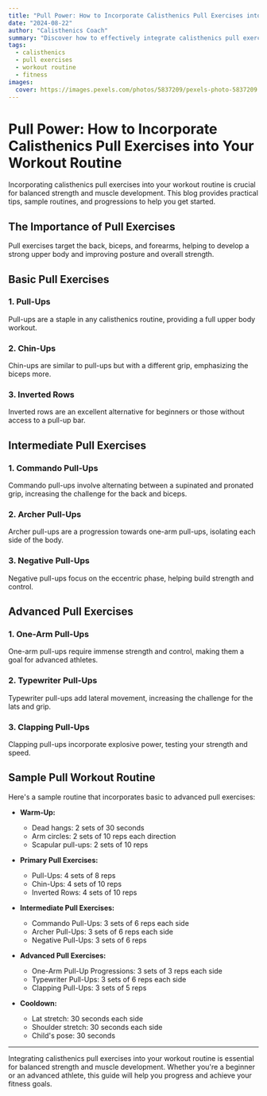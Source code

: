 ```yaml
---
title: "Pull Power: How to Incorporate Calisthenics Pull Exercises into Your Workout Routine"
date: "2024-08-22"
author: "Calisthenics Coach"
summary: "Discover how to effectively integrate calisthenics pull exercises into your workout routine for balanced strength and muscle development. This blog offers tips, sample routines, and progressions for athletes of all levels."
tags:
  - calisthenics
  - pull exercises
  - workout routine
  - fitness
images:
  cover: https://images.pexels.com/photos/5837209/pexels-photo-5837209.jpeg?auto=compress&cs=tinysrgb&w=800
---
```


# Pull Power: How to Incorporate Calisthenics Pull Exercises into Your Workout Routine

Incorporating calisthenics pull exercises into your workout routine is crucial for balanced strength and muscle development. This blog provides practical tips, sample routines, and progressions to help you get started.

## The Importance of Pull Exercises

Pull exercises target the back, biceps, and forearms, helping to develop a strong upper body and improving posture and overall strength.

## Basic Pull Exercises

### 1. **Pull-Ups**

Pull-ups are a staple in any calisthenics routine, providing a full upper body workout.

### 2. **Chin-Ups**

Chin-ups are similar to pull-ups but with a different grip, emphasizing the biceps more.

### 3. **Inverted Rows**

Inverted rows are an excellent alternative for beginners or those without access to a pull-up bar.

## Intermediate Pull Exercises

### 1. **Commando Pull-Ups**

Commando pull-ups involve alternating between a supinated and pronated grip, increasing the challenge for the back and biceps.

### 2. **Archer Pull-Ups**

Archer pull-ups are a progression towards one-arm pull-ups, isolating each side of the body.

### 3. **Negative Pull-Ups**

Negative pull-ups focus on the eccentric phase, helping build strength and control.

## Advanced Pull Exercises

### 1. **One-Arm Pull-Ups**

One-arm pull-ups require immense strength and control, making them a goal for advanced athletes.

### 2. **Typewriter Pull-Ups**

Typewriter pull-ups add lateral movement, increasing the challenge for the lats and grip.

### 3. **Clapping Pull-Ups**

Clapping pull-ups incorporate explosive power, testing your strength and speed.

## Sample Pull Workout Routine

Here's a sample routine that incorporates basic to advanced pull exercises:

- **Warm-Up:**
  - Dead hangs: 2 sets of 30 seconds
  - Arm circles: 2 sets of 10 reps each direction
  - Scapular pull-ups: 2 sets of 10 reps

- **Primary Pull Exercises:**
  - Pull-Ups: 4 sets of 8 reps
  - Chin-Ups: 4 sets of 10 reps
  - Inverted Rows: 4 sets of 10 reps

- **Intermediate Pull Exercises:**
  - Commando Pull-Ups: 3 sets of 6 reps each side
  - Archer Pull-Ups: 3 sets of 6 reps each side
  - Negative Pull-Ups: 3 sets of 6 reps

- **Advanced Pull Exercises:**
  - One-Arm Pull-Up Progressions: 3 sets of 3 reps each side
  - Typewriter Pull-Ups: 3 sets of 6 reps each side
  - Clapping Pull-Ups: 3 sets of 5 reps

- **Cooldown:**
  - Lat stretch: 30 seconds each side
  - Shoulder stretch: 30 seconds each side
  - Child's pose: 30 seconds

---

Integrating calisthenics pull exercises into your workout routine is essential for balanced strength and muscle development. Whether you're a beginner or an advanced athlete, this guide will help you progress and achieve your fitness goals.
